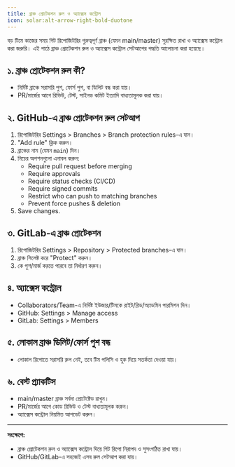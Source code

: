 ```yaml
---
title: ব্রাঞ্চ প্রোটেকশন রুল ও অ্যাক্সেস কন্ট্রোল
icon: solar:alt-arrow-right-bold-duotone
---
```


বড় টিমে কাজের সময় গিট রিপোজিটরির গুরুত্বপূর্ণ ব্রাঞ্চ (যেমন main/master) সুরক্ষিত রাখা ও অ্যাক্সেস কন্ট্রোল করা জরুরি। এই পাঠে ব্রাঞ্চ প্রোটেকশন রুল ও অ্যাক্সেস কন্ট্রোল সেটআপের পদ্ধতি আলোচনা করা হয়েছে।

## ১. ব্রাঞ্চ প্রোটেকশন রুল কী?
- নির্দিষ্ট ব্রাঞ্চে সরাসরি পুশ, ফোর্স পুশ, বা ডিলিট বন্ধ করা যায়।
- PR/মার্জের আগে রিভিউ, টেস্ট, সাইনড কমিট ইত্যাদি বাধ্যতামূলক করা যায়।

## ২. GitHub-এ ব্রাঞ্চ প্রোটেকশন রুল সেটআপ

1. রিপোজিটরির Settings > Branches > Branch protection rules-এ যান।
2. "Add rule" ক্লিক করুন।
3. ব্রাঞ্চের নাম (যেমন `main`) দিন।
4. নিচের অপশনগুলো এনাবল করুন:
   - Require pull request before merging
   - Require approvals
   - Require status checks (CI/CD)
   - Require signed commits
   - Restrict who can push to matching branches
   - Prevent force pushes & deletion
5. Save changes.

## ৩. GitLab-এ ব্রাঞ্চ প্রোটেকশন

1. রিপোজিটরির Settings > Repository > Protected branches-এ যান।
2. ব্রাঞ্চ সিলেক্ট করে "Protect" করুন।
3. কে পুশ/মার্জ করতে পারবে তা নির্ধারণ করুন।

## ৪. অ্যাক্সেস কন্ট্রোল
- Collaborators/Team-এ নির্দিষ্ট ইউজার/টিমকে রাইট/রিড/অ্যাডমিন পারমিশন দিন।
- GitHub: Settings > Manage access
- GitLab: Settings > Members

## ৫. লোকাল ব্রাঞ্চ ডিলিট/ফোর্স পুশ বন্ধ
- লোকাল রিপোতে সরাসরি রুল নেই, তবে টিম পলিসি ও হুক দিয়ে সতর্কতা দেওয়া যায়।

## ৬. বেস্ট প্র্যাকটিস
- main/master ব্রাঞ্চ সর্বদা প্রোটেক্টেড রাখুন।
- PR/মার্জের আগে কোড রিভিউ ও টেস্ট বাধ্যতামূলক করুন।
- অ্যাক্সেস কন্ট্রোল নিয়মিত আপডেট করুন।

---

**সংক্ষেপে:**
- ব্রাঞ্চ প্রোটেকশন রুল ও অ্যাক্সেস কন্ট্রোল দিয়ে গিট রিপো নিরাপদ ও সুসংগঠিত রাখা যায়।
- GitHub/GitLab-এ সহজেই এসব রুল সেটআপ করা যায়।
